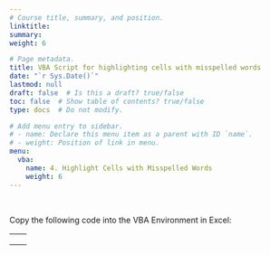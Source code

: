 ```yaml
---
# Course title, summary, and position.
linktitle: 
summary: 
weight: 6

# Page metadata.
title: VBA Script for highlighting cells with misspelled words
date: "`r Sys.Date()`"
lastmod: null
draft: false  # Is this a draft? true/false
toc: false  # Show table of contents? true/false
type: docs  # Do not modify.

# Add menu entry to sidebar.
# - name: Declare this menu item as a parent with ID `name`.
# - weight: Position of link in menu.
menu:
  vba:
    name: 4. Highlight Cells with Misspelled Words
    weight: 6
---
```




<br>

<html>

<style>
p.indent {
    text-indent: 30px;
}

div.a {
  line-height:130%;
}


</style>
Copy the following code into the VBA Environment in Excel:

---
<div class="a"> <p style="font-family:consolas"> <font color = blue> Sub </font color>  HighlightMisspelledCells()
<br>
<br> <font color = green> \' This script will highlight the cells that have misspelled words </font color>
<br> <font color = blue> Dim </font color> cl <font color = blue> As </font color> Range 
<br> &nbsp;&nbsp;&nbsp; <font color = blue> For Each </font color> cl <font color=blue> In </font color> ActiveSheet.UsedRange
<br> &nbsp;&nbsp;&nbsp;&nbsp;&nbsp;&nbsp;&nbsp;&nbsp; <font color=blue>If Not</font color> Application.CheckSpelling(word:=cl.Text) <font color=blue> Then </font color>
<br> &nbsp;&nbsp;&nbsp;&nbsp;&nbsp;&nbsp;&nbsp;&nbsp; cl.Interior.Color = vbRed
<br> &nbsp;&nbsp;&nbsp; <font color = blue> End If </font color>
<br> <font color=blue> Next </font color> cl 
<br>
<br> <font color=blue>End Sub</font color>
</p>

</div>

</html>
---
